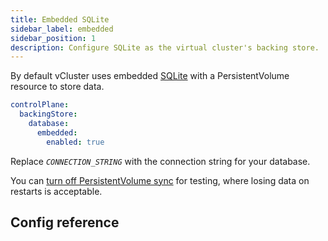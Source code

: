 ```yaml
---
title: Embedded SQLite
sidebar_label: embedded
sidebar_position: 1
description: Configure SQLite as the virtual cluster's backing store.
---
```



By default vCluster uses embedded [SQLite](https://www.sqlite.org/index.html) with a PersistentVolume resource to store data.

```yaml
controlPlane:
  backingStore:
    database:
      embedded:
        enabled: true
```

Replace _`CONNECTION_STRING`_ with the connection string for your database.

You can [turn off PersistentVolume sync](vcluster/vcluster-yaml/sync/to-host/storage/persistent-volumes.mdx) for testing, where losing data on restarts is acceptable. 

## Config reference

<ConfigReference/>
